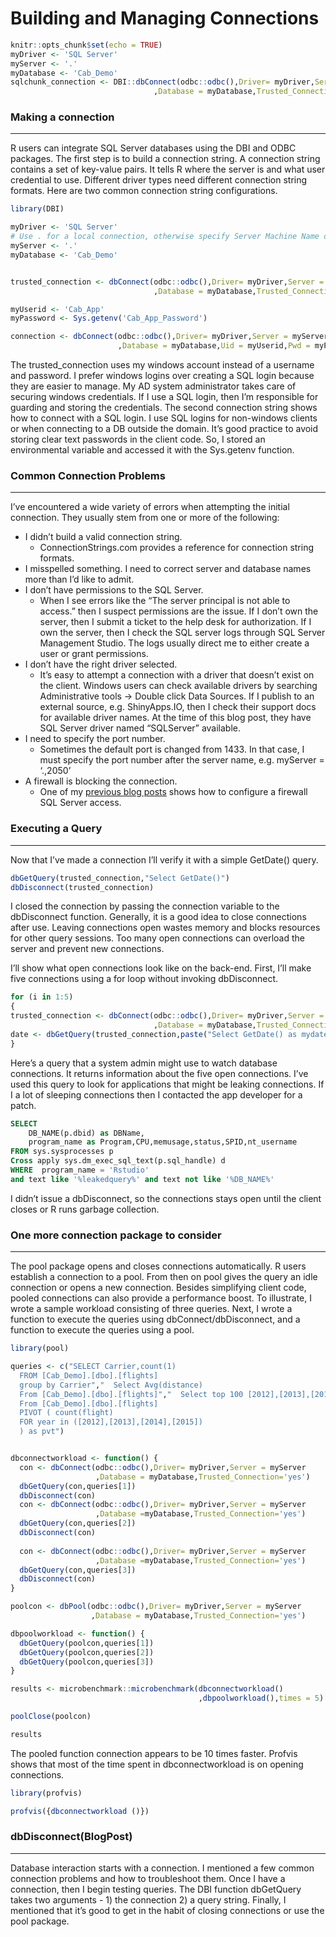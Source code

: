 # Building and Managing Connections

```r
knitr::opts_chunk$set(echo = TRUE)
myDriver <- 'SQL Server'
myServer <- '.'
myDatabase <- 'Cab_Demo'
sqlchunk_connection <- DBI::dbConnect(odbc::odbc(),Driver= myDriver,Server = myServer
                                ,Database = myDatabase,Trusted_Connection='yes')
```

### Making a connection
***
R users can integrate SQL Server databases using the DBI and ODBC packages.  The first step is to build a connection string.  A connection string contains a set of key-value pairs.  It tells R where the server is and what user credential to use.  Different driver types need different connection string formats.  Here are two common connection string configurations.



```r
library(DBI)

myDriver <- 'SQL Server'
# Use . for a local connection, otherwise specify Server Machine Name or IP address
myServer <- '.'
myDatabase <- 'Cab_Demo'


trusted_connection <- dbConnect(odbc::odbc(),Driver= myDriver,Server = myServer
                                ,Database = myDatabase,Trusted_Connection='yes')

myUserid <- 'Cab_App'
myPassword <- Sys.getenv('Cab_App_Password')

connection <- dbConnect(odbc::odbc(),Driver= myDriver,Server = myServer
                        ,Database = myDatabase,Uid = myUserid,Pwd = myPassword)

```



The trusted_connection uses my windows account instead of a username and password.  I prefer windows logins over creating a SQL login because they are easier to manage.  My AD system administrator takes care of securing windows credentials.  If I use a SQL login, then I'm responsible for guarding and storing the credentials.  The second connection string shows how to connect with a SQL login.  I use SQL logins for non-windows clients or when connecting to a DB outside the domain.  It's good practice to avoid storing clear text passwords in the client code.  So, I stored an environmental variable and accessed it with the Sys.getenv function.



### Common Connection Problems
***

I've encountered a wide variety of errors when attempting the initial connection. They usually stem from one or more of the following:

* I didn't build a valid connection string. 
    + ConnectionStrings.com provides a reference for connection string formats. 
* I misspelled something.
I need to correct server and database names more than I'd like to admit.
* I don't have permissions to the SQL Server. 
    + When I see errors like the "The server principal is not able to access." then I suspect permissions are the issue.  If I don't own the server, then I submit a ticket to the help desk for authorization.  If I own the server, then I check the SQL server logs through SQL Server Management Studio.  The logs usually direct me to either create a user or grant permissions.
* I don't have the right driver selected.
    + It's easy to attempt a connection with a driver that doesn't exist on the client.  Windows users can check available drivers by searching Administrative tools -> Double click Data Sources.  If I publish to an external source, e.g. ShinyApps.IO, then I check their support docs for available driver names.  At the time of this blog post, they have SQL Server driver named "SQLServer" available.

* I need to specify the port number. 
    + Sometimes the default port is changed from 1433.  In that case, I must specify the port number after the server name, e.g. myServer = '.\snapman,2050'
* A firewall is blocking the connection. 
    + One of my [previous blog posts](https://www.hinttank.com/troubleshooting-client-connection-issues/) shows how to configure a firewall SQL Server access.


  
### Executing a Query
***



Now that I've made a connection I'll verify it with a simple GetDate() query. 



```r

dbGetQuery(trusted_connection,"Select GetDate()")
dbDisconnect(trusted_connection)

```



I closed the connection by passing the connection variable to the dbDisconnect function.  Generally, it is a good idea to close connections after use.   Leaving connections open wastes memory and blocks resources for other query sessions.  Too many open connections can overload the server and prevent new connections.

I'll show what open connections look like on the back-end.  First, I'll make five connections using a for loop without invoking dbDisconnect.



```r
for (i in 1:5)
{
trusted_connection <- dbConnect(odbc::odbc(),Driver= myDriver,Server = myServer
                                ,Database = myDatabase,Trusted_Connection='yes')
date <- dbGetQuery(trusted_connection,paste("Select GetDate() as mydate,\'leakedquery\' as c1,",i))
}

```



Here's a query that a system admin might use to watch database connections.  It returns information about the five open connections.  I've used this query to look for applications that might be leaking connections.  If I a lot of sleeping connections then I  contacted the app developer for a patch.



```sql
SELECT 
    DB_NAME(p.dbid) as DBName, 
    program_name as Program,CPU,memusage,status,SPID,nt_username
FROM sys.sysprocesses p
Cross apply sys.dm_exec_sql_text(p.sql_handle) d
WHERE  program_name = 'Rstudio'
and text like '%leakedquery%' and text not like '%DB_NAME%'

```



I didn't issue a dbDisconnect, so the connections stays open until the client closes or R runs garbage collection.



### One more connection package to consider
***


The pool package opens and closes connections automatically.  R users establish a connection to a pool.  From then on pool gives the query an idle connection or opens a new connection.  Besides simplifying client code, pooled connections can also provide a performance boost.  To illustrate, I wrote a sample workload consisting of three queries.  Next, I wrote a function to execute the queries using dbConnect/dbDisconnect, and a function to execute the queries using a pool.



```r


library(pool)

queries <- c("SELECT Carrier,count(1)
  FROM [Cab_Demo].[dbo].[flights]
  group by Carrier","  Select Avg(distance)
  From [Cab_Demo].[dbo].[flights]","  Select top 100 [2012],[2013],[2014],[2015]
  From [Cab_Demo].[dbo].[flights]
  PIVOT ( count(flight)
  FOR year in ([2012],[2013],[2014],[2015])
  ) as pvt")


dbconnectworkload <- function() {
  con <- dbConnect(odbc::odbc(),Driver= myDriver,Server = myServer
                   ,Database = myDatabase,Trusted_Connection='yes')
  dbGetQuery(con,queries[1])
  dbDisconnect(con)
  con <- dbConnect(odbc::odbc(),Driver= myDriver,Server = myServer
                   ,Database =myDatabase,Trusted_Connection='yes')
  dbGetQuery(con,queries[2])
  dbDisconnect(con)
  
  con <- dbConnect(odbc::odbc(),Driver= myDriver,Server = myServer
                   ,Database =myDatabase,Trusted_Connection='yes')
  dbGetQuery(con,queries[3])
  dbDisconnect(con)
}

poolcon <- dbPool(odbc::odbc(),Driver= myDriver,Server = myServer
                  ,Database = myDatabase,Trusted_Connection='yes')

dbpoolworkload <- function() {
  dbGetQuery(poolcon,queries[1])
  dbGetQuery(poolcon,queries[2])
  dbGetQuery(poolcon,queries[3])
}

results <- microbenchmark::microbenchmark(dbconnectworkload()
                                          ,dbpoolworkload(),times = 5)

poolClose(poolcon)

results

```

The pooled function connection appears to be 10 times faster. Profvis shows that most of the time spent in dbconnectworkload is on opening connections.

```r
library(profvis)

profvis({dbconnectworkload ()})

```


### dbDisconnect(BlogPost)
***
Database interaction starts with a connection.  I mentioned a few common connection problems and how to troubleshoot them.  Once I have a connection, then I begin testing queries.  The DBI function dbGetQuery takes two arguments - 1) the connection 2) a query string.  Finally, I mentioned that it's good to get in the habit of closing connections or use the pool package. 

